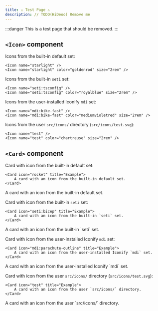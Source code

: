 ```yaml
---
title: ⚠️ Test Page ⚠️
description: // TODO(HiDeoo) Remove me
---
```


:::danger
This is a test page that should be removed.
:::

## `<Icon>` component


Icons from the built-in default set:

<Preview>

```mdx
<Icon name="starlight" />
<Icon name="starlight" color="goldenrod" size="2rem" />
```

<Fragment slot="preview">
	<Icon name="starlight" />
	<Icon name="starlight" color="goldenrod" size="2rem" />
</Fragment>

</Preview>

Icons from the built-in `seti` set:

<Preview>

```mdx
<Icon name="seti:tsconfig" />
<Icon name="seti:tsconfig" color="royalblue" size="2rem" />
```

<Fragment slot="preview">
	<Icon name="seti:tsconfig" />
	<Icon name="seti:tsconfig" color="royalblue" size="2rem" />
</Fragment>

</Preview>

Icons from the user-installed Iconify `mdi` set:

<Preview>

```mdx
<Icon name="mdi:bike-fast" />
<Icon name="mdi:bike-fast" color="mediumvioletred" size="2rem" />
```

<Fragment slot="preview">
	<Icon name="mdi:bike-fast" />
	<Icon name="mdi:bike-fast" color="mediumvioletred" size="2rem" />
</Fragment>

</Preview>

Icons from the user `src/icons/` directory (`src/icons/test.svg`):

<Preview>

```mdx
<Icon name="test" />
<Icon name="test" color="chartreuse" size="2rem" />
```

<Fragment slot="preview">
	<Icon name="test" />
	<Icon name="test" color="chartreuse" size="2rem" />
</Fragment>

</Preview>

## `<Card>` component


Card with icon from the built-in default set:

<Preview>

```mdx
<Card icon="rocket" title="Example">
	A card with an icon from the built-in default set.
</Card>
```

<Fragment slot="preview">
	<Card icon="rocket" title="Example">
		A card with an icon from the built-in default set.
	</Card>
</Fragment>

</Preview>

Card with icon from the built-in `seti` set:

<Preview>

```mdx
<Card icon="seti:bicep" title="Example">
	A card with an icon from the built-in `seti` set.
</Card>
```

<Fragment slot="preview">
	<Card icon="seti:bicep" title="Example">
		A card with an icon from the built-in `seti` set.
	</Card>
</Fragment>

</Preview>

Card with icon from the user-installed Iconify `mdi` set:

<Preview>

```mdx
<Card icon="mdi:parachute-outline" title="Example">
	A card with an icon from the user-installed Iconify `mdi` set.
</Card>
```

<Fragment slot="preview">
	<Card icon="mdi:parachute-outline" title="Example">
		A card with an icon from the user-installed Iconify `mdi` set.
	</Card>
</Fragment>

</Preview>

Card with icon from the user `src/icons/` directory (`src/icons/test.svg`):

<Preview>

```mdx
<Card icon="test" title="Example">
	A card with an icon from the user `src/icons/` directory.
</Card>
```

<Fragment slot="preview">
	<Card icon="test" title="Example">
		A card with an icon from the user `src/icons/` directory.
	</Card>
</Fragment>

</Preview>
